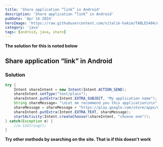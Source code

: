 ```yaml
---
title: 'Share application “link” in Android'
description: 'Share application “link” in Android'
pubDate: 'Apr 16 2024'
heroImage: 'https://raw.githubusercontent.com/vitalik-hakim/TABLES404/main/error_b/java.png'
category: 'java'
tags: [android, java, share]
---
```


**The solution for this is noted below**

## Share application “link” in Android

### Solution

```java
try {
    Intent shareIntent = new Intent(Intent.ACTION_SEND);
    shareIntent.setType("text/plain");
    shareIntent.putExtra(Intent.EXTRA_SUBJECT, "My application name");
    String shareMessage= "\nLet me recommend you this application\n\n";
    shareMessage = shareMessage + "https://play.google.com/store/apps/details?id=" + BuildConfig.APPLICATION_ID +"\n\n";
    shareIntent.putExtra(Intent.EXTRA_TEXT, shareMessage);
    startActivity(Intent.createChooser(shareIntent, "choose one"));
} catch(Exception e) {
    //e.toString();
}
```

**Try other methods by searching on the site. That is if this doesn't work**
